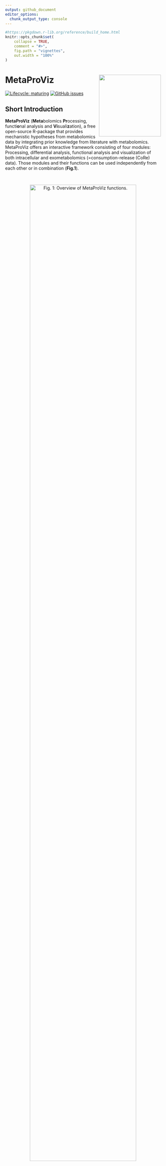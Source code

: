 ```yaml
---
output: github_document
editor_options: 
  chunk_output_type: console
---
```


<!-- README.md is generated from README.Rmd. Please edit that file -->

```r
#https://pkgdown.r-lib.org/reference/build_home.html
knitr::opts_chunk$set(
    collapse = TRUE,
    comment = "#>",
    fig.path = "vignettes",
    out.width = "100%"
)
```

# MetaProViz <img src="vignettes/Hexagon_MetaProViz.png" align="right" width="200" />


<!-- badges: start -->
[![Lifecycle: maturing](https://img.shields.io/badge/lifecycle-maturing-blue.svg)](https://www.tidyverse.org/lifecycle/#maturing)
[![GitHub issues](https://img.shields.io/github/issues/saezlab/MetaProViz)](https://github.com/saezlab/MetaProViz/issues)
<!-- badges: end -->

## **Short Introduction**
**MetaProViz** (**Meta**bolomics **Pr**ocessing, functi**o**nal analysis and **Vi**suali**z**ation), a free open-source R-package that provides mechanistic hypotheses from metabolomics data by integrating prior knowledge from literature with metabolomics. MetaProViz offers an interactive framework consisting of four modules: Processing, differential analysis, functional analysis and visualization of both intracellular and exometabolomics (=consumption-release (CoRe) data). Those modules and their functions can be used independently from each other or in combination (**Fig.1**).

\
<center>
![**Fig. 1:** Overview of MetaProViz functions.](https://github.com/saezlab/MetaProViz/blob/development/vignettes/Fig.1.png?raw=true){width=90%}

</center>
\
\
The first module, **MetaProViz**, `Processing`, allows the customized processing of raw peak metabolomics data from different experimental setups, including options to perform feature filtering due to missingness, Total Ion Count (TIC) normalisation, Missing Value Imputation (MVI) based on half-minimum and outlier detection based on Hotellin's T2. All of these pre-processing parameters can be customized and combined as needed.\
The second module of **MetaProViz**, `Differential Metabolite Analysis (DMA)`, allows the user to perform differential analysis between two conditions (e.g. Tumour versus Healthy) calculating the Log2FC, p-value, adjusted p-value and t-value, whereby the user can choose all the test statistics. The input can either be the output of the `Preprocessing` module or any DF including metabolite values and information about the conditions that should be compared.\
The third module of **MetaProViz**, `Functional Analysis`, includes different methods to create clusters of metabolites based on their distribution across the data using logical regulatory rules, prior knowledge for enrichment analysis and functions to perform over representation analysis (ORA). Here, the user can either input the output of the `Processing` or `Differential Metabolite Analysis (DMA)` module, or any other DF including Log2FC and statistics or metabolite values.\
The fourth module of **MetaProViz**, `Visualization`, can easily create customized visualizations of the output results of each of the other **MetaProViz** modules or custom files. Here we not only enable overview plots such as PCA, heatmap, Volcano plot, but also individual graphs of each metabolite as bar graphs, box plots or violin plots. Moreover, the user can provide additional information such as pathways the metabolites correspond to, the clusters the metabolites where assigned to or any other meta-information to customize the plots for color, shape or selections, thus enabling biological interpretation of the results otherwise missed in the data.


## Tutorials
We have generated several tutorials showcasing the different functionalities MetaProViz offers using publicly available datasets, which are included as example data within **MetaProViz**. You can find those tutorial on the top under the "Tutorials" button, where you can follow specific user case examples for different analysis. Otherwise, you can also follow the links below:\
- [Standard metabolomics data](https://saezlab.github.io/MetaProViz/articles/Standard%20Metabolomics.html)\
- [Consumption-Release (CoRe) metabolomics data from cell culture media](https://saezlab.github.io/MetaProViz/articles/CoRe%20Metabolomics.html)\
- [Enrichment Analysis](https://saezlab.github.io/MetaProViz/articles/EnrichmentAnalysis.html)\
- [Metadata Analysis](https://saezlab.github.io/MetaProViz/articles/Metadata%20Analysis.html)\
\
Here you will find a brief overview and information about the installation of the package and its dependencies.

## Example Data
clear cell Renal Cell Carcinoma (ccRCC) patients data from Hakimi et. al including 138 matched tumour and normal tissue pairs [@Hakimi2016]. Cell-lines data from intra- and extracellular metabolomics data from cell culture media from [metabolomics workbench project PR001418](https://www.metabolomicsworkbench.org/data/DRCCMetadata.php?Mode=Project&ProjectID=PR001418).
```r
suppressMessages(suppressWarnings( library(tidyverse)))

# Create an overview of the example data
TissuePlot <- MetaProViz::ToyData("Tissue_Norm")%>%
  filter(TISSUE_TYPE != "NORMAL")%>%
  separate(`TYPE-STAGE`, into=c("Type", "Stage"), sep="-", remove=FALSE)
TissuePlot$Count <- 1

TissuePlot$AGEFactor <- factor(TissuePlot$AGE, levels = c("Young","Middle", "Old"))

#Plot
Plot <- ggplot2::ggplot(TissuePlot, ggplot2::aes(fill=Stage, y=Count, x=AGEFactor)) + 
        ggplot2::geom_bar(position="stack", stat="identity")+
        ggplot2::scale_fill_manual(values = c("STAGE I" = "#006384"  , "STAGE II" = "#9F0162", "STAGE III" = "#00735C" , "STAGE IV" = "grey" ))+
        ggplot2::theme_classic()+
        ggplot2::ggtitle("ccRCC patients metadata")+
        ggplot2::theme(axis.text.x = ggplot2::element_text(angle = 90, hjust = 1))+
        ggplot2::labs(subtitle="Age at surgery <42 = Young,  >58 = Old, else = Middle", x = "Age", y = "Number of Patients")

Plot_Sized <-  MetaProViz:::plotGrob_Superplot(InputPlot=Plot, SettingsInfo=c(Conditions="Conditions", Superplot="Conditions"), SettingsFile_Sample=TissuePlot%>%dplyr::rename("Conditions"="AGE"),  PlotName = "ccRCC patients metadata", Subtitle = "Age at surgery <42 = Young,  >58 = Old, else = Middle", PlotType="Bar")
 
PlotHeight <- grid::convertUnit(Plot_Sized$height, 'cm', valueOnly = TRUE)
PlotWidth <- grid::convertUnit(Plot_Sized$width, 'cm', valueOnly = TRUE)
Plot_Sized %<>%
      {ggplot2::ggplot() + ggplot2::annotation_custom(.)} %>%
       magrittr::add(ggplot2::theme(panel.background = ggplot2::element_rect(fill = "transparent")))

#ggplot2::ggsave(filename = "Tissue_MetadataPlot.svg", plot = Plot_Sized, width = PlotWidth,  height = PlotHeight, unit="cm")
 
Plot_Sized_Tissue <- Plot_Sized

###################################################################################################################################################
# Create an overview of the example data
CellPlot_Intra <- MetaProViz::ToyData(Data="IntraCells_Raw")%>%
  filter(Conditions != "Pool")%>%
   mutate(Celltype = case_when(Conditions=="HK2" ~ 'Healthy',
                               Conditions=="786-O" ~ 'PrimaryTumour',
                               TRUE ~ 'MetastaticTumour'))

CellPlot_Intra$Count <- 1
CellPlot_Intra$CelltypeFactor <- factor(CellPlot_Intra$Celltype, levels = c("Healthy","PrimaryTumour", "MetastaticTumour"))

CellPlot_Media <- MetaProViz::ToyData(Data="CultureMedia_Raw")%>%
  filter(Conditions != "Pool")%>%
  filter(Conditions != "blank")%>%
   mutate(Celltype = case_when(Conditions=="HK2" ~ 'Healthy',#https://www.mdpi.com/1422-0067/24/7/6447
                               Conditions=="786-O" ~ 'PrimaryTumour',
                               Conditions=="OSRC2" ~ 'PrimaryTumour',
                               Conditions=="RFX6" ~ 'PrimaryTumour',
                               TRUE ~ 'MetastaticTumour'))#OSLM1


#Plot
Plot <- ggplot2::ggplot(CellPlot_Intra, ggplot2::aes(fill=Conditions, y=Count, x=CelltypeFactor)) + 
        ggplot2::geom_bar(position="stack", stat="identity")+
        ggplot2::scale_fill_manual(values = c("HK2" = "#006384"  , "786-O" = "#9F0162", "786-M1A" = "#00735C", "786-M2A" = "#00422E"))+
        ggplot2::theme_classic()+
        ggplot2::ggtitle("Intracellular metabolomics")+
        ggplot2::theme(axis.text.x = ggplot2::element_text(angle = 90, hjust = 1))+
        ggplot2::labs(x = "Celltype", y = "Number of Samples",  fill ="Cellline")

Plot_Sized <-  MetaProViz:::plotGrob_Superplot(InputPlot=Plot, SettingsInfo=c(Conditions="Conditions", Superplot="Conditions"), SettingsFile_Sample=CellPlot_Intra%>%dplyr::rename("Name"="Conditions", "Conditions"="Celltype"),  PlotName = "Intracellular metabolomics", Subtitle = NULL, PlotType="Bar")
 
PlotHeight <- grid::convertUnit(Plot_Sized$height, 'cm', valueOnly = TRUE)
PlotWidth <- grid::convertUnit(Plot_Sized$width, 'cm', valueOnly = TRUE)
Plot_Sized %<>%
      {ggplot2::ggplot() + ggplot2::annotation_custom(.)} %>%
     magrittr::add(ggplot2::theme(panel.background = ggplot2::element_rect(fill = "transparent")))

#ggplot2::ggsave(filename = "Cellline_IntraPlot.svg", plot = Plot_Sized, width = PlotWidth,  height = PlotHeight, unit="cm")
 
Plot_Sized_Intra <- Plot_Sized

###################################################################################################################################################
# Create an overview of the example data
CellPlot_Media <- MetaProViz::ToyData(Data="CultureMedia_Raw")%>%
  filter(Conditions != "Pool")%>%
  filter(Conditions != "blank")%>%
   mutate(Celltype = case_when(Conditions=="HK2" ~ 'Healthy',#https://www.mdpi.com/1422-0067/24/7/6447
                               Conditions=="786-O" ~ 'PrimaryTumour',
                               Conditions=="OSRC2" ~ 'PrimaryTumour',
                               Conditions=="RFX631" ~ 'PrimaryTumour',
                               TRUE ~ 'MetastaticTumour'))#OSLM1


CellPlot_Media$Count <- 1
CellPlot_Media$CelltypeFactor <- factor(CellPlot_Media$Celltype, levels = c("Healthy","PrimaryTumour", "MetastaticTumour"))


#Plot
Plot <- ggplot2::ggplot(CellPlot_Media, ggplot2::aes(fill=Conditions, y=Count, x=CelltypeFactor)) + 
        ggplot2::geom_bar(position="stack", stat="identity")+
        ggplot2::scale_fill_manual(values = c("HK2" = "#006384"  , "786-O" = "#d03293", "OSRC2"= "#9F0162" , "RFX631"= "#630026", "786-M1A" = "#00735C", "786-M2A" = "#00422E", "OSLM1B"= "#002B1A"))+
        ggplot2::theme_classic()+
        ggplot2::ggtitle("Media metabolomics")+
        ggplot2::theme(axis.text.x = ggplot2::element_text(angle = 90, hjust = 1))+
        ggplot2::labs(x = "Celltype", y = "Number of Samples",  fill ="Cellline")

Plot_Sized <-  MetaProViz:::plotGrob_Superplot(InputPlot=Plot, SettingsInfo=c(Conditions="Conditions", Superplot="Conditions"), SettingsFile_Sample=CellPlot_Media%>%dplyr::rename("Name"="Conditions", "Conditions"="Celltype"),  PlotName = "Media metabolomics", Subtitle = NULL, PlotType="Bar")
 
PlotHeight <- grid::convertUnit(Plot_Sized$height, 'cm', valueOnly = TRUE)
PlotWidth <- grid::convertUnit(Plot_Sized$width, 'cm', valueOnly = TRUE)
Plot_Sized %<>%
      {ggplot2::ggplot() + ggplot2::annotation_custom(.)} %>%
       magrittr::add(ggplot2::theme(panel.background = ggplot2::element_rect(fill = "transparent")))

#ggplot2::ggsave(filename = "Cellline_Plot.svg", plot = combined_plot, width = PlotWidth,  height = PlotHeight, unit="cm")

Plot_Sized_Media <- Plot_Sized

gridExtra::grid.arrange(Plot_Sized_Tissue, Plot_Sized_Intra, Plot_Sized_Media, ncol=3)
```


## Installation
**MetaProViz** is an R package and to install the package, start R and enter:
```r
devtools::install_github("https://github.com/saezlab/MetaProViz")
```

Now **MetaProViz** can be imported as:
```r
library(MetaProViz)
```

### Dependencies
If you are using **MetaProViz** the following packages are required:\
```
"tidyverse"
"ggplot2"
"factoextra"
"qcc"
"hash"
"reshape"
"gridExtra"
"inflection"
"patchwork"
"clusterProfiler"
"ggupset"
"gtools"
"EnhancedVolcano"
"writexl"
"pheatmap"
"ggfortify"
```
\
While we have done our best to ensure all the dependencies are documented, if they aren't please let us know and we will try to resolve them.

### Windows specifications
Note if you are running Windows you might have an issue with long paths, which you can resolve in the registry on Windows 10:
Computer Configuration > Administrative Templates > System > Filesystem > Enable Win32 long paths
(If you have a different version of Windows, just google "Long paths fix" and your Windows version)

## Liscence
GNU GENERAL PUBLIC LICENSE, Version 3, 29 June 2007

## Citation
```
@Manual{,
  title = {MetaProViz: METabolomics pre-PRocessing, functiOnal analysis and VIZualisation},
  author = {Christina Schmidt, Dimitrios Prymidis, Macabe Daley, Denes Turei, Julio Saez-Rodriguez and Christian Frezza},
  year = {2023},
  note = {R package version 2.1.2},
}
```



